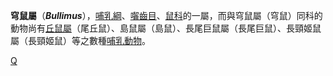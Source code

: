 {{Automatic taxobox
| taxon = Bullimus
| image = Bullimus bagobus.jpg
| image_caption = 
| authority = Mearns, 1905
}}
'''穹鼠屬'''（'''''Bullimus'''''），[[哺乳綱|哺乳綱]]、[[囓齒目|囓齒目]]、[[鼠科|鼠科]]的一屬，而與穹鼠屬（穹鼠）同科的動物尚有[[丘鼠屬|丘鼠屬]]（尾丘鼠）、島鼠屬（島鼠）、長尾巨鼠屬（長尾巨鼠）、長頸姬鼠屬（長頸姬鼠）等之數種[[哺乳動物|哺乳動物]]。

{{Taxonbar}}
[[Category:鼠亚科|Q]]
